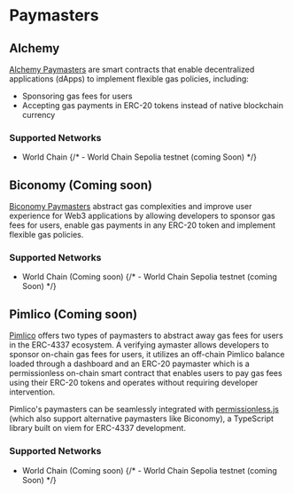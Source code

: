 # Paymasters

## Alchemy

[Alchemy Paymasters](https://www.alchemy.com/overviews/what-is-a-paymaster) are smart contracts that enable decentralized
applications (dApps) to implement flexible gas policies, including: 
- Sponsoring gas fees for users
- Accepting gas payments in ERC-20 tokens instead of native blockchain currency

### Supported Networks

- World Chain
{/* - World Chain Sepolia testnet (coming Soon) */}

## Biconomy (Coming soon)

[Biconomy Paymasters](https://www.biconomy.io/) abstract gas complexities and improve user experience for Web3 applications by allowing developers to sponsor gas fees for users,
enable gas payments in any ERC-20 token and implement flexible gas policies.

### Supported Networks

- World Chain (Coming soon)
{/* - World Chain Sepolia testnet (coming Soon) */}

## Pimlico (Coming soon)

[Pimlico](https://pimlico.io/) offers two types of paymasters to abstract away gas fees for users in the ERC-4337 ecosystem.
A verifying aymaster allows developers to sponsor on-chain gas fees for users, it utilizes an off-chain Pimlico balance
loaded through a dashboard and an ERC-20 paymaster which is a permissionless on-chain smart contract that enables users
to pay gas fees using their ERC-20 tokens and operates without requiring developer intervention.

Pimlico's paymasters can be seamlessly integrated with [permissionless.js](https://docs.pimlico.io/permissionless) (which also support alternative paymasters like Biconomy), a TypeScript library built on viem for ERC-4337 development.

### Supported Networks

- World Chain (Coming soon)
{/* - World Chain Sepolia testnet (coming Soon) */}